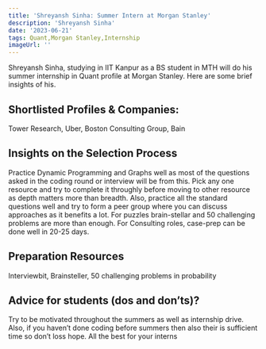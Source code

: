 ---
title: 'Shreyansh Sinha: Summer Intern at Morgan Stanley'
description: 'Shreyansh Sinha'
date: '2023-06-21'
tags: Quant,Morgan Stanley,Internship
imageUrl: ''
---

Shreyansh Sinha, studying in IIT Kanpur as a BS student in MTH will do
his summer internship in Quant profile at Morgan Stanley. Here are some brief
insights of his.

## Shortlisted Profiles & Companies:
Tower Research, Uber, Boston Consulting Group, Bain

## Insights on the Selection Process
Practice Dynamic Programming and Graphs well as most of the questions asked in the coding round or interview will be from this.
Pick any one resource and try to complete it throughly before moving to other resource as depth matters more than breadth. Also, practice all the standard questions well and try to form a peer group where you can discuss approaches as it benefits a lot. For puzzles brain-stellar and 50 challenging problems are more than enough. For Consulting roles, case-prep can be done well in 20-25 days.

##  Preparation Resources
Interviewbit, Brainsteller, 50 challenging problems in probability 

## Advice for students (dos and don’ts)? 
Try to be motivated throughout the summers as well as internship drive. Also, if you haven’t done coding before summers then also their is sufficient time so don’t loss hope. All the best for your interns


